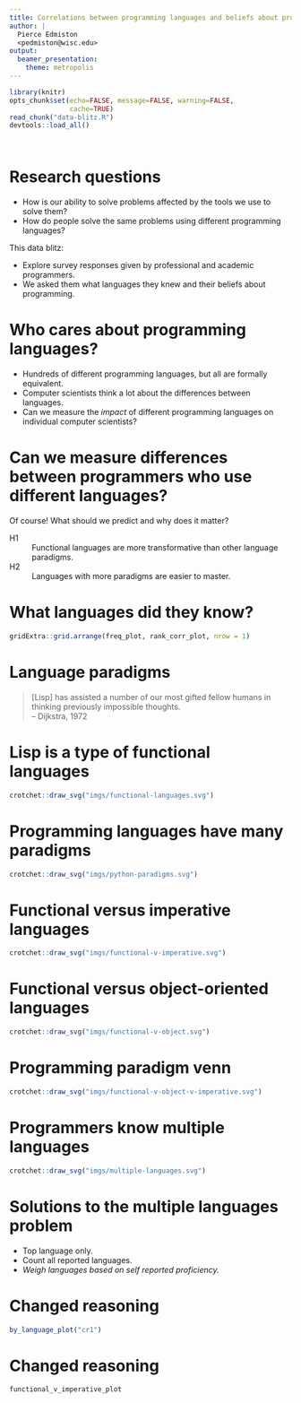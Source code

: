 ```yaml
---
title: Correlations between programming languages and beliefs about programming
author: |
  Pierce Edmiston
  <pedmiston@wisc.edu>
output:
  beamer_presentation:
    theme: metropolis
---
```

```r
library(knitr)
opts_chunk$set(echo=FALSE, message=FALSE, warning=FALSE,
               cache=TRUE)
read_chunk("data-blitz.R")
devtools::load_all()
```
```r
```
```r
```

# Research questions

- How is our ability to solve problems affected by the tools we use to
  solve them?
- How do people solve the same problems using different programming languages?

This data blitz:

- Explore survey responses given by professional and academic programmers.
- We asked them what languages they knew and their beliefs about programming.

# Who cares about programming languages?

- Hundreds of different programming languages, but all are formally equivalent.
- Computer scientists think a lot about the differences between languages.
- Can we measure the *impact* of different programming languages on
  individual computer scientists?
  
# Can we measure differences between programmers who use different languages?

Of course! What should we predict and why does it matter?

H1
: Functional languages are more transformative than other language paradigms.

H2
: Languages with more paradigms are easier to master.

# What languages did they know?

```r
gridExtra::grid.arrange(freq_plot, rank_corr_plot, nrow = 1)
```

# Language paradigms

> [Lisp] has assisted a number of our most gifted fellow humans in thinking previously 
  impossible thoughts.  
> -- Dijkstra, 1972

# Lisp is a type of functional languages

```r
crotchet::draw_svg("imgs/functional-languages.svg")
```

# Programming languages have many paradigms

```r
crotchet::draw_svg("imgs/python-paradigms.svg")
```

# Functional versus imperative languages

```r
crotchet::draw_svg("imgs/functional-v-imperative.svg")
```

# Functional versus object-oriented languages

```r
crotchet::draw_svg("imgs/functional-v-object.svg")
```

# Programming paradigm venn

```r
crotchet::draw_svg("imgs/functional-v-object-v-imperative.svg")
```

# Programmers know multiple languages

```r
crotchet::draw_svg("imgs/multiple-languages.svg")
```

# Solutions to the multiple languages problem

- Top language only.
- Count all reported languages.
- _Weigh languages based on self reported proficiency._

# Changed reasoning

```r
by_language_plot("cr1")
```

# Changed reasoning

```r
functional_v_imperative_plot
```
